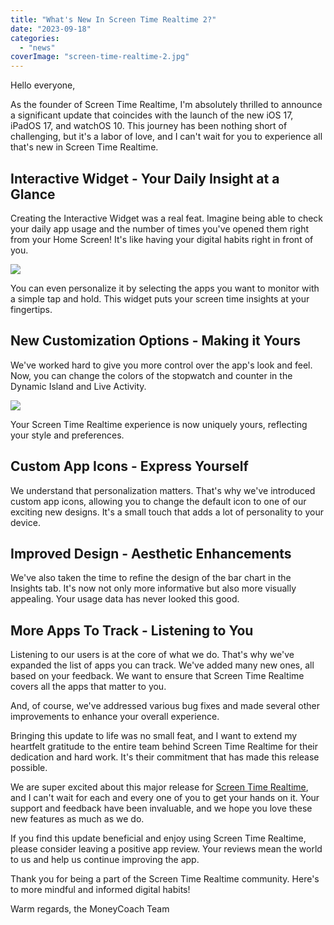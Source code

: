 ```yaml
---
title: "What's New In Screen Time Realtime 2?"
date: "2023-09-18"
categories: 
  - "news"
coverImage: "screen-time-realtime-2.jpg"
---
```


Hello everyone,

As the founder of Screen Time Realtime, I'm absolutely thrilled to announce a significant update that coincides with the launch of the new iOS 17, iPadOS 17, and watchOS 10. This journey has been nothing short of challenging, but it's a labor of love, and I can't wait for you to experience all that's new in Screen Time Realtime.

## Interactive Widget - Your Daily Insight at a Glance

Creating the Interactive Widget was a real feat. Imagine being able to check your daily app usage and the number of times you've opened them right from your Home Screen! It's like having your digital habits right in front of you.  

![](/images/blog-images/Screen-Time-Realtime-Widgets.jpg)

You can even personalize it by selecting the apps you want to monitor with a simple tap and hold. This widget puts your screen time insights at your fingertips.

## New Customization Options - Making it Yours

We've worked hard to give you more control over the app's look and feel. Now, you can change the colors of the stopwatch and counter in the Dynamic Island and Live Activity.

![](/images/blog-images/SE-7.jpeg)

Your Screen Time Realtime experience is now uniquely yours, reflecting your style and preferences.

## Custom App Icons - Express Yourself

We understand that personalization matters. That's why we've introduced custom app icons, allowing you to change the default icon to one of our exciting new designs. It's a small touch that adds a lot of personality to your device.

## Improved Design - Aesthetic Enhancements

We've also taken the time to refine the design of the bar chart in the Insights tab. It's now not only more informative but also more visually appealing. Your usage data has never looked this good.

## More Apps To Track - Listening to You

Listening to our users is at the core of what we do. That's why we've expanded the list of apps you can track. We've added many new ones, all based on your feedback. We want to ensure that Screen Time Realtime covers all the apps that matter to you.

And, of course, we've addressed various bug fixes and made several other improvements to enhance your overall experience.

Bringing this update to life was no small feat, and I want to extend my heartfelt gratitude to the entire team behind Screen Time Realtime for their dedication and hard work. It's their commitment that has made this release possible.

We are super excited about this major release for [Screen Time Realtime](https://itunes.apple.com/us/app/apple-store/id6452629146?mt=8&action=write-review), and I can't wait for each and every one of you to get your hands on it. Your support and feedback have been invaluable, and we hope you love these new features as much as we do.

If you find this update beneficial and enjoy using Screen Time Realtime, please consider leaving a positive app review. Your reviews mean the world to us and help us continue improving the app.

Thank you for being a part of the Screen Time Realtime community. Here's to more mindful and informed digital habits!

Warm regards,
the MoneyCoach Team